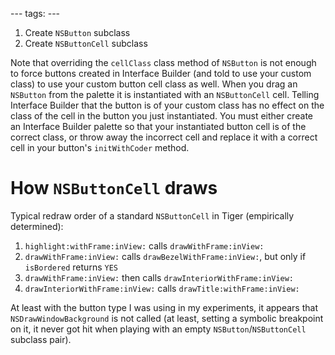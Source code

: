 ---
tags:
---
# Create <tt>NSButton</tt> subclass
# Create <tt>NSButtonCell</tt> subclass

Note that overriding the <tt>cellClass</tt> class method of <tt>NSButton</tt> is not enough to force buttons created in Interface Builder (and told to use your custom class) to use your custom button cell class as well. When you drag an <tt>NSButton</tt> from the palette it is instantiated with an <tt>NSButtonCell</tt> cell. Telling Interface Builder that the button is of your custom class has no effect on the class of the cell in the button you just instantiated. You must either create an Interface Builder palette so that your instantiated button cell is of the correct class, or throw away the incorrect cell and replace it with a correct cell in your button's <tt>initWithCoder</tt> method.

= How <tt>NSButtonCell</tt> draws =

Typical redraw order of a standard <tt>NSButtonCell</tt> in Tiger (empirically determined):

# <tt>highlight:withFrame:inView:</tt> calls <tt>drawWithFrame:inView:</tt>
# <tt>drawWithFrame:inView:</tt> calls <tt>drawBezelWithFrame:inView:</tt>, but only if <tt>isBordered</tt> returns <tt>YES</tt>
# <tt>drawWithFrame:inView:</tt> then calls <tt>drawInteriorWithFrame:inView:</tt>
# <tt>drawInteriorWithFrame:inView:</tt> calls <tt>drawTitle:withFrame:inView:</tt>

At least with the button type I was using in my experiments, it appears that <tt>NSDrawWindowBackground</tt> is not called (at least, setting a symbolic breakpoint on it, it never got hit when playing with an empty <tt>NSButton</tt>/<tt>NSButtonCell</tt> subclass pair).
